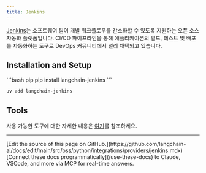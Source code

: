 ```yaml
---
title: Jenkins
---
```


[Jenkins](https://www.jenkins.io/)는 소프트웨어 팀이 개발 워크플로우를 간소화할 수 있도록 지원하는 오픈 소스 자동화 플랫폼입니다. CI/CD 파이프라인을 통해 애플리케이션의 빌드, 테스트 및 배포를 자동화하는 도구로 DevOps 커뮤니티에서 널리 채택되고 있습니다.


## Installation and Setup

<CodeGroup>
```bash pip
pip install langchain-jenkins
```

```bash uv
uv add langchain-jenkins
```
</CodeGroup>

## Tools

사용 가능한 도구에 대한 자세한 내용은 [여기](/oss/python/integrations/tools/jenkins)를 참조하세요.

---

<Callout icon="pen-to-square" iconType="regular">
    [Edit the source of this page on GitHub.](https://github.com/langchain-ai/docs/edit/main/src/oss/python/integrations/providers/jenkins.mdx)
</Callout>
<Tip icon="terminal" iconType="regular">
    [Connect these docs programmatically](/use-these-docs) to Claude, VSCode, and more via MCP for    real-time answers.
</Tip>
